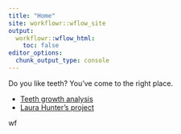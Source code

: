 ```yaml
---
title: "Home"
site: workflowr::wflow_site
output:
  workflowr::wflow_html:
    toc: false
editor_options:
  chunk_output_type: console
---
```


Do you like teeth? You've come to the right place.



* [Teeth growth analysis](teeth.html)
* [Laura Hunter's project](https://laura-hunter.github.io/reproducibility_website/)

wf
